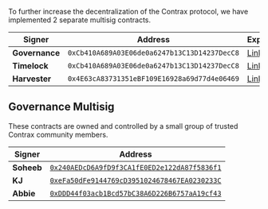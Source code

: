 To further increase the decentralization of the Contrax protocol, we have implemented 2 separate multisig contracts. 

| Signer | Address | Explorer |
| ------- | ------- | ------- |
| **Governance** | `0xCb410A689A03E06de0a6247b13C13D14237DecC8` | [Link](https://arbiscan.io/address/0xCb410A689A03E06de0a6247b13C13D14237DecC8#code) |
| **Timelock** | `0xCb410A689A03E06de0a6247b13C13D14237DecC8` | [Link](https://arbiscan.io/address/0xCb410A689A03E06de0a6247b13C13D14237DecC8#code) |
| **Harvester** | `0x4E63cA83731351eBF109E16928a69d77d4e06469` | [Link](https://arbiscan.io/address/0x4E63cA83731351eBF109E16928a69d77d4e06469#code) |

## Governance Multisig

These contracts are owned and controlled by a small group of trusted Contrax community members. 

| Signer | Address |
| ------- | ------- |
| **Soheeb** | [`0x240AEDcD6A9fD9f3CA1fE0ED2e122dA87f5836f1`](https://arbiscan.io/address/0x240AEDcD6A9fD9f3CA1fE0ED2e122dA87f5836f1) |
| **KJ** | [`0xeFa50dFe9144769cD3951024678467EA0230233C`](https://arbiscan.io/address/0xeFa50dFe9144769cD3951024678467EA0230233C) |
| **Abbie** | [`0xDDD44f03acb1Bcd57bC38A6D226B6757aA19cf43`](https://arbiscan.io/address/0xDDD44f03acb1Bcd57bC38A6D226B6757aA19cf43) |
